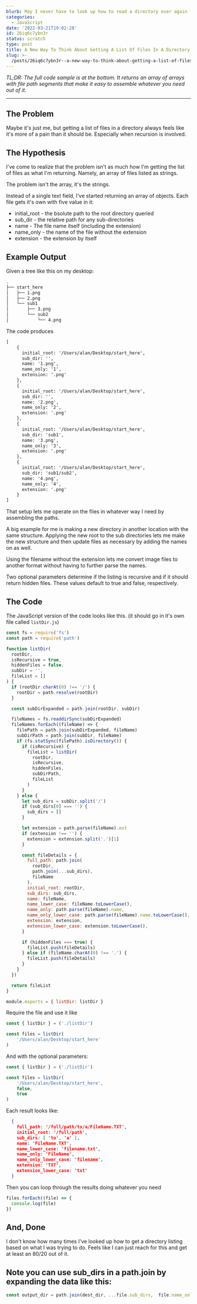```yaml
---
blurb: May I never have to look up how to read a directory ever again
categories:
  - JavaScript
date: '2022-03-21T19:02:28'
id: 26iq6c7ybn3r
status: scratch
type: post
title: A New Way To Think About Getting A List Of Files In A Directory
slug: >-
  /posts/26iq6c7ybn3r--a-new-way-to-think-about-getting-a-list-of-files-in-a-directory
---
```


_TL;DR: The full code sample is at the bottom. It returns an array of arrays with file path segments that make it easy to assemble whatever you need out of it._

<hr />

## The Problem

Maybe it's just me, but getting a list of files in a directory always feels like it's more of a pain than it should be. Especially when recursion is involved.

## The Hypothesis

I've come to realize that the problem isn't as much how I'm getting the list of files as what I'm returning. Namely, an array of files listed as strings. 

The problem isn't the array, it's the strings. 

Instead of a single text field, I've started returning an array of objects. Each file gets it's own with five value in it:

- initial_root - the bsolute path to the root directory queried
- sub_dir - the relative path for any sub-directories
- name - The file name itself (including the extension)
- name_only - the name of the file without the extension 
- extension - the extension by itself


## Example Output

Given a tree like this on my desktop:

```txt
.
├── start_here
│   ├── 1.png
│   ├── 2.png
│   └── sub1
│       ├── 3.png
│       └── sub2
│           └── 4.png
```

The code produces 

```txt
[
    {
      initial_root: '/Users/alan/Desktop/start_here',
      sub_dir: '',
      name: '1.png',
      name_only: '1',
      extension: '.png'
    },
    {
      initial_root: '/Users/alan/Desktop/start_here',
      sub_dir: '',
      name: '2.png',
      name_only: '2',
      extension: '.png'
    },
    {
      initial_root: '/Users/alan/Desktop/start_here',
      sub_dir: 'sub1',
      name: '3.png',
      name_only: '3',
      extension: '.png'
    },
    {
      initial_root: '/Users/alan/Desktop/start_here',
      sub_dir: 'sub1/sub2',
      name: '4.png',
      name_only: '4',
      extension: '.png'
    }
]
```


That setup lets me operate on the files in whatever way I need by assembling the paths. 

A big example for me is making a new directory in another location with the same structure. Applying the new root to the sub directories lets me make the new structure and then update files as necessary by adding the names on as well. 

Using the filename without the extension lets me convert image files to another format without having to further parse the names. 

Two optional parameters determine if the listing is recursive and if it should return hidden files. These values default to true and false, respectively.


## The Code

The JavaScript version of the code looks like this. (it should go in it's own file called `listDir.js`)

```javascript
const fs = require('fs')
const path = require('path')

function listDir(
  rootDir,
  isRecursive = true,
  hiddenFiles = false,
  subDir = '',
  fileList = []
) {
  if (rootDir.charAt(0) !== '/') {
    rootDir = path.resolve(rootDir)
  }

  const subDirExpanded = path.join(rootDir, subDir)

  fileNames = fs.readdirSync(subDirExpanded)
  fileNames.forEach((fileName) => {
    filePath = path.join(subDirExpanded, fileName)
    subDirPath = path.join(subDir, fileName)
    if (fs.statSync(filePath).isDirectory()) {
      if (isRecursive) {
        fileList = listDir(
          rootDir,
          isRecursive,
          hiddenFiles,
          subDirPath,
          fileList
        )
      }
    } else {
      let sub_dirs = subDir.split('/')
      if (sub_dirs[0] === '') {
        sub_dirs = []
      }

      let extension = path.parse(fileName).ext
      if (extension !== '') {
        extension = extension.split('.')[1]
      }

      const fileDetails = {
        full_path: path.join(
          rootDir,
          path.join(...sub_dirs),
          fileName
        ),
        initial_root: rootDir,
        sub_dirs: sub_dirs,
        name: fileName,
        name_lower_case: fileName.toLowerCase(),
        name_only: path.parse(fileName).name,
        name_only_lower_case: path.parse(fileName).name.toLowerCase(),
        extension: extension,
        extension_lower_case: extension.toLowerCase(),
      }

      if (hiddenFiles === true) {
        fileList.push(fileDetails)
      } else if (fileName.charAt(0) !== '.') {
        fileList.push(fileDetails)
      }
    }
  })

  return fileList
}

module.exports = { listDir: listDir }
```

Require the file and use it like

```javascript
const { listDir } = ('./listDir')

const files = listDir(
    '/Users/alan/Desktop/start_here'
)

```

And with the optional parameters:

```javascript
const { listDir } = ('./listDir')

const files = listDir(
    '/Users/alan/Desktop/start_here', 
    false, 
    true
)
```

Each result looks like:

```json
  {
    full_path: '/full/path/to/a/FileName.TXT',
    initial_root: '/full/path',
    sub_dirs: [ 'to', 'a' ],
    name: 'FileName.TXT',
    name_lower_case: 'filename.txt',
    name_only: 'FileName',
    name_only_lower_case: 'filename',
    extension: 'TXT',
    extension_lower_case: 'txt'
  }
```





Then you can loop through the results doing whatever you need

```javascript
files.forEach((file) => {
  console.log(file)
})
```


## And, Done

I don't know how many times I've looked up how to get a directory listing based on what I was trying to do. Feels like I can just reach for this and get at least an 80/20 out of it.

## Note you can use sub_dirs in a path.join by expanding the data like this:

```javascript
const output_dir = path.join(dest_dir, ...file.sub_dirs,  file.name_only)
```

